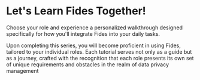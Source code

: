 
<HeroCTAVisual title="Try Fides Cloud" body="Sign up for Fides cloud and start managing privacy with your team." cta="Get it Now" href="https://ethyca.com/book-demo?utm_source=docsite" image="/assets/img/heros/fides-cloud-hero-2x.gif" />

# Let's Learn Fides Together!

<TutorialKey duration="5" product="Fides" topic="Tutorials for Different Roles" interactive="true"/>

Choose your role and experience a personalized walkthrough designed specifically for how you'll integrate Fides into your daily tasks.

Upon completing this series, you will become proficient in using Fides, tailored to your individual roles. Each tutorial serves not only as a guide but as a journey, crafted with the recognition that each role presents its own set of unique requirements and obstacles in the realm of data privacy management

<KeyTutorialWrap>
  <TutorialFeat title="For Legal and Compliance Professionals" link="/tutorials/by-persona-legal" description="This track is tailored towards Legal and Compliance professionals." duration="5" />
  <TutorialFeat title="For Engineering and IT Professionals" link="/tutorials/by-persona-engineering" description="This track is tailored towards Engineering and IT professionals." duration="15" interactive="true" />
</KeyTutorialWrap>
